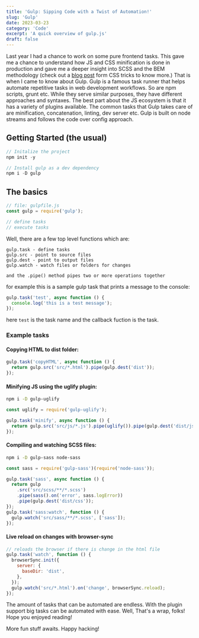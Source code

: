 ```yaml
---
title: 'Gulp: Sipping Code with a Twist of Automation!'
slug: 'Gulp'
date: 2023-03-23
category: 'Code'
excerpt: 'A quick overview of gulp.js'
draft: false
---
```


Last year I had a chance to work on some pure frontend tasks. This gave me a chance to understand how JS and CSS minification is done in production and gave me a deeper insight into SCSS and the BEM methodology (check out a [blog post](https://css-tricks.com/bem-101/) form CSS tricks to know more.) That is when I came to know about Gulp. Gulp is a famous task runner that helps automate repetitive tasks in web development workflows. So are npm scripts, grunt etc. While they serve similar purposes, they have different approaches and syntaxes. The best part about the JS ecosystem is that it has a variety of plugins available. The common tasks that Gulp takes care of are minification, concatenation, linting, dev server etc. Gulp is built on node streams and follows the code over config approach.

## Getting Started (the usual)

```js
// Initalize the project
npm init -y

// Install gulp as a dev dependency
npm i -D gulp
```

## The basics

```js
// file: gulpfile.js
const gulp = require('gulp');

// define tasks
// execute tasks
```

Well, there are a few top level functions which are:

```
gulp.task - define tasks
gulp.src - point to source files
gulp.dest - point to output files
gulp.watch - watch files or folders for changes

and the .pipe() method pipes two or more operations together
```

for example this is a sample gulp task that prints a message to the console:

```js
gulp.task('test', async function () {
  console.log('this is a test message');
});
```

here `test` is the task name and the callback fuction is the task.

### Example tasks

#### Copying HTML to dist folder:

```js
gulp.task('copyHTML', async function () {
  return gulp.src('src/*.html').pipe(gulp.dest('dist'));
});
```

#### Minifying JS using the uglify plugin:

```bash
npm i -D gulp-uglify
```

```js
const uglify = require('gulp-uglify');

gulp.task('minify', async function () {
  return gulp.src('src/js/*.js').pipe(uglify()).pipe(gulp.dest('dist/js'));
});
```

#### Compiling and watching SCSS files:

```bash
npm i -D gulp-sass node-sass
```

```js
const sass = require('gulp-sass')(require('node-sass'));

gulp.task('sass', async function () {
  return gulp
    .src('src/scss/**/*.scss')
    .pipe(sass().on('error', sass.logError))
    .pipe(gulp.dest('dist/css'));
});
gulp.task('sass:watch', function () {
  gulp.watch('src/sass/**/*.scss', ['sass']);
});
```

#### Live reload on changes with browser-sync

```js
// reloads the browser if there is change in the html file
gulp.task('watch', function () {
  browserSync.init({
    server: {
      baseDir: 'dist',
    },
  });
  gulp.watch('src/*.html').on('change', browserSync.reload);
});
```

The amount of tasks that can be automated are endless. With the plugin support big tasks can be automated with ease.
Well, That's a wrap, folks! Hope you enjoyed reading!

More fun stuff awaits. Happy hacking!
